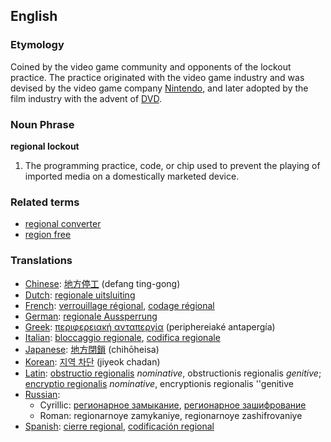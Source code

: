 {{wikipedia}}
==English==

===Etymology===
Coined by the video game community and opponents of the lockout practice. The practice originated with the video game industry and was devised by the video game company [[Nintendo]], and later adopted by the film industry with the advent of [[DVD]].

===Noun Phrase===
'''regional lockout'''
# The programming practice, code, or chip used to prevent the playing of imported media on a domestically marketed device.

===Related terms===
*[[regional converter]]
*[[region free]]

===Translations===
*[[Chinese]]: [[地方停工]] (defang ting-gong)
*[[Dutch]]: [[regionale uitsluiting]]
*[[French]]: [[verrouillage régional]], [[codage régional]]
*[[German]]: [[regionale Aussperrung]]
*[[Greek]]: [[περιφερειακή ανταπεργία]] (periphereiaké antapergía)
*[[Italian]]: [[bloccaggio regionale]], [[codifica regionale]]
*[[Japanese]]: [[地方閉鎖]] (chihōheisa)
*[[Korean]]: [[지역 차단]] (jiyeok chadan)
*[[Latin]]: [[obstructio regionalis]] ''nominative'', obstructionis regionalis ''genitive''; [[encryptio regionalis]] ''nominative'', encryptionis regionalis ''genitive
*[[Russian]]: 
**Cyrillic: [[регионарное замыкание]], [[регионарное зашифрование]] 
**Roman: regionarnoye zamykaniye, regionarnoye zashifrovaniye
*[[Spanish]]: [[cierre regional]], [[codificación regional]]